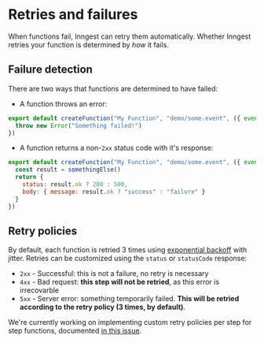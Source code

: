 # Retries and failures

When functions fail, Inngest can retry them automatically. Whether Inngest retries your function is determined by _how_ it fails.

## Failure detection

There are two ways that functions are determined to have failed:

* A function throws an error:

```js
export default createFunction("My Function", "demo/some.event", ({ event }) => {
  throw new Error("Something failed!")
})
```

* A function returns a non-`2xx` status code with it's response:

```js
export default createFunction("My Function", "demo/some.event", ({ event }) => {
  const result = somethingElse()
  return {
    status: result.ok ? 200 : 500,
    body: { message: result.ok ? "success" : "failure" }
  }
})
```

## Retry policies

By default, each function is retried 3 times using [exponential backoff](https://github.com/inngest/inngest/blob/main/pkg/backoff/backoff.go) with jitter. Retries can be customized using the `status` or `statusCode` response:

* `2xx` - Successful: this is not a failure, no retry is necessary
* `4xx` - Bad request: **this step will not be retried**, as this error is irrecovarble
* `5xx` - Server error: something temporarily failed.  **This will be retried according to the retry policy (3 times, by default)**.

We're currently working on implementing custom retry policies per step for step functions, documented [in this issue](https://github.com/inngest/inngest/issues/117).
